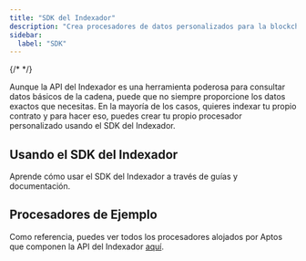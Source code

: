 ```yaml
---
title: "SDK del Indexador"
description: "Crea procesadores de datos personalizados para la blockchain de Aptos usando el SDK del Indexador para indexar contratos inteligentes y construir pipelines de datos personalizados"
sidebar:
  label: "SDK"
---
```



{/* <IndexerBetaNotice /> */}

Aunque la API del Indexador es una herramienta poderosa para consultar datos básicos de la cadena, puede que no siempre proporcione los datos exactos que necesitas.
En la mayoría de los casos, quieres indexar tu propio contrato y para hacer eso, puedes crear tu propio procesador personalizado usando el SDK del Indexador.

## Usando el SDK del Indexador

Aprende cómo usar el SDK del Indexador a través de guías y documentación.

<CardGrid>
  <LinkCard href="/es/build/indexer/indexer-sdk/quickstart" title="Guía de Inicio Rápido" description="Comienza con el SDK del Indexador" />

  <LinkCard href="/es/build/indexer/indexer-sdk/documentation" title="Documentación" description="Lee la documentación sobre el SDK del Indexador" />
</CardGrid>

## Procesadores de Ejemplo

Como referencia, puedes ver todos los procesadores alojados por Aptos que componen la API del Indexador [aquí](https://github.com/aptos-labs/aptos-indexer-processors-v2).
